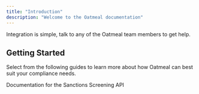 ```yaml
---
title: "Introduction"
description: "Welcome to the Oatmeal documentation"
---
```


<Note>
  Integration is simple, talk to any of the Oatmeal team members to get help.
</Note>

## Getting Started

Select from the following guides to learn more about how Oatmeal can best suit your compliance needs.

<CardGroup>
  <Card title="Sanctions Screening" icon="rectangle-terminal" href="/api-reference/authentication">
    Documentation for the Sanctions Screening API
  </Card>
</CardGroup>
